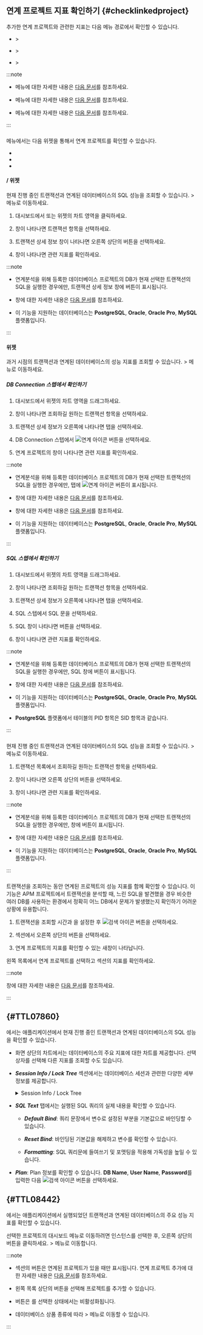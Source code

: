 ## 연계 프로젝트 지표 확인하기 {#checklinkedproject}

추가한 연계 프로젝트와 관련한 지표는 다음 메뉴 경로에서 확인할 수 있습니다. 

* <Cmdname sid="side_dashboard" className="uitext" /> &gt; <Cmdname sid="side_appDashboard" className="uitext" />

* <Cmdname sid="side_dashboard" className="uitext" /> &gt; <Cmdname sid="side_multi_active_tx" className="uitext" />

* <Cmdname sid="side_analysis" className="uitext" /> &gt; <Cmdname sid="side_hitmap" className="uitext" />

:::note

* <Cmdname sid="side_appDashboard" className="uitext" /> 메뉴에 대한 자세한 내용은 [다음 문서](dashboard-intro)를 참조하세요.

* <Cmdname sid="side_multi_active_tx" className="uitext" /> 메뉴에 대한 자세한 내용은 [다음 문서](dashboard-active-transaction)를 참조하세요.

* <Cmdname sid="side_hitmap" className="uitext" /> 메뉴에 대한 자세한 내용은 [다음 문서](analysis-hitmap)를 참조하세요.

:::

### <Cmdname sid="side_appDashboard" />

<Cmdname sid="side_appDashboard" className="uitext" /> 메뉴에서는 다음 위젯을 통해서 연계 프로젝트를 확인할 수 있습니다.

* <Cmdname sid="AA001" className="uitext" />

* <Cmdname sid="AA002" className="uitext" />

* <Cmdname sid="AA005" className="uitext" />

#### <Cmdname sid="AA001" /> / <Cmdname sid="AA002" /> 위젯

현재 진행 중인 트랜잭션과 연계된 데이터베이스의 SQL 성능을 조회할 수 있습니다. <Cmdname sid="side_dashboard" className="uitext" /> &gt; <Cmdname sid="side_appDashboard" className="uitext" /> 메뉴로 이동하세요.

<ImgLang img="linked-projects-check-widget-01.png" desc="Correlated project" />

<ImgLang img="linked-projects-check-widget-02.png" desc="Correlated project" />

1. 대시보드에서 <Cmdname sid="AA001" className="uitext" /> 또는 <Cmdname sid="AA002" className="uitext" /> 위젯의 차트 영역을 클릭하세요.

1. <Cmdname sid="acttx" className="uitext" /> 창이 나타나면 트랜잭션 항목을 선택하세요.

1. 트랜잭션 상세 정보 창이 나타나면 오른쪽 상단의 <Cmdname sid="BTN08518" className="uitext" /> 버튼을 선택하세요.

1. <Cmdname sid="TTL07860" className="uitext" /> 창이 나타나면 관련 지표를 확인하세요.

:::note

* 연계분석을 위해 등록한 데이터베이스 프로젝트의 DB가 현재 선택한 트랜잭션의 SQL을 실행한 경우에만, 트랜잭션 상세 정보 창에 <Cmdname sid="BTN08518" className="uitext" /> 버튼이 표시됩니다.

* <Cmdname sid="TTL07860" className="uitext" /> 창에 대한 자세한 내용은 [다음 문서](#TTL07860)를 참조하세요.

* 이 기능을 지원하는 데이터베이스는 **PostgreSQL**, **Oracle**, **Oracle Pro**, **MySQL** 플랫폼입니다.

:::

#### <Cmdname sid="AA005" /> 위젯

과거 시점의 트랜잭션과 연계된 데이터베이스의 성능 지표를 조회할 수 있습니다. <Cmdname sid="side_dashboard" className="uitext" /> &gt; <Cmdname sid="side_appDashboard" className="uitext" /> 메뉴로 이동하세요.

##### DB Connection 스텝에서 확인하기

<ImgLang img="linked-projects-check-widget-03.png" desc="Correlated project" />

<ImgLang img="linked-projects-check-widget-04.png" desc="Correlated project" />

1. 대시보드에서 <Cmdname sid="AA005" className="uitext" /> 위젯의 차트 영역을 드래그하세요.

1. <Cmdname sid="TTL06209" className="uitext" /> 창이 나타나면 조회하길 원하는 트랜잭션 항목을 선택하세요.

1. 트랜잭션 상세 정보가 오른쪽에 나타나면 <Cmdname sid="TTL06126" className="uitext" /> 탭을 선택하세요.

1. DB Connection 스텝에서 ![연계 아이콘](/img/ic-correlations.svg) 버튼을 선택하세요.

1. 연계 프로젝트의 <Cmdname sid="TTL08442" className="uitext" /> 창이 나타나면 관련 지표를 확인하세요.

:::note

* 연계분석을 위해 등록한 데이터베이스 프로젝트의 DB가 현재 선택한 트랜잭션의 SQL을 실행한 경우에만, <Cmdname sid="TTL06126" className="uitext" /> 탭에 ![연계 아이콘](/img/ic-correlations.svg) 버튼이 표시됩니다.

* <Cmdname sid="TTL08442" className="uitext" /> 창에 대한 자세한 내용은 [다음 문서](#TTL08442)를 참조하세요.

* <Cmdname sid="TTL06209" className="uitext" /> 창에 대한 자세한 내용은 [다음 문서](dashboard-hitmap-trace)를 참조하세요.

* 이 기능을 지원하는 데이터베이스는 **PostgreSQL**, **Oracle**, **Oracle Pro**, **MySQL** 플랫폼입니다.

:::

##### SQL 스텝에서 확인하기

<ImgLang img="linked-projects-check-widget-03.png" desc="Correlated project" />

<ImgLang img="linked-projects-check-widget-06.png" desc="Correlated project" />

1. 대시보드에서 <Cmdname sid="AA005" className="uitext" /> 위젯의 차트 영역을 드래그하세요.

1. <Cmdname sid="TTL06209" className="uitext" /> 창이 나타나면 조회하길 원하는 트랜잭션 항목을 선택하세요.

1. 트랜잭션 상세 정보가 오른쪽에 나타나면 <Cmdname sid="TTL06126" className="uitext" /> 탭을 선택하세요.

1. SQL 스텝에서 SQL 문을 선택하세요.

1. <UI>SQL</UI> 창이 나타나면 <Cmdname sid="BTN08518" className="uitext" /> 버튼을 선택하세요.

1. <Cmdname sid="TTL07860" className="uitext" /> 창이 나타나면 관련 지표를 확인하세요.

:::note

* 연계분석을 위해 등록한 데이터베이스 프로젝트의 DB가 현재 선택한 트랜잭션의 SQL을 실행한 경우에만, <UI>SQL</UI> 창에 <Cmdname sid="BTN08518" className="uitext" /> 버튼이 표시됩니다.

* <Cmdname sid="TTL07860" className="uitext" /> 창에 대한 자세한 내용은 [다음 문서](#TTL07860)를 참조하세요.

* 이 기능을 지원하는 데이터베이스는 **PostgreSQL**, **Oracle**, **Oracle Pro**, **MySQL** 플랫폼입니다.

* **PostgreSQL** 플랫폼에서 <Cmdname sid="active_sessions" className="uitext" /> 테이블의 <UI>PID</UI> 항목은 <UI>SID</UI> 항목과 같습니다.

  <ImgLang img="db-linked-projects-postgresql-pid-sid.png" desc="SID" /> 

:::

### <Cmdname sid="side_multi_active_tx" />

현재 진행 중인 트랜잭션과 연계된 데이터베이스의 SQL 성능을 조회할 수 있습니다. <Cmdname sid="side_dashboard" className="uitext" /> &gt; <Cmdname sid="side_multi_active_tx" className="uitext" /> 메뉴로 이동하세요.

<ImgLang img="linked-projects-check-widget-05.png" desc="Correlated project" />

1. 트랜잭션 목록에서 조회하길 원하는 트랜잭션 항목을 선택하세요.

1. <Cmdname sid="acttx" className="uitext" /> 창이 나타나면 오른쪽 상단의 <Cmdname sid="BTN08518" className="uitext" /> 버튼을 선택하세요.

1. <Cmdname sid="TTL07860" className="uitext" /> 창이 나타나면 관련 지표를 확인하세요.

:::note

* 연계분석을 위해 등록한 데이터베이스 프로젝트의 DB가 현재 선택한 트랜잭션의 SQL을 실행한 경우에만, <Cmdname sid="acttx" className="uitext" /> 창에 <Cmdname sid="BTN08518" className="uitext" /> 버튼이 표시됩니다.

* <Cmdname sid="TTL07860" className="uitext" /> 창에 대한 자세한 내용은 [다음 문서](#TTL07860)를 참조하세요.

* 이 기능을 지원하는 데이터베이스는 **PostgreSQL**, **Oracle**, **Oracle Pro**, **MySQL** 플랫폼입니다.

:::


### <Cmdname sid="side_hitmap" />

트랜잭션을 조회하는 동안 연계된 프로젝트의 성능 지표를 함께 확인할 수 있습니다. 이 기능은 APM 프로젝트에서 트랜잭션을 분석할 때, 느린 SQL을 발견했을 경우 비슷한 여러 DB를 사용하는 환경에서 정확히 어느 DB에서 문제가 발생했는지 확인하기 어려운 상황에 유용합니다.

<ImgLang img="linked-project-db-hitmap.png" desc="Hitmap" />

1. 트랜잭션을 조회할 시간과 <Cmdname sid="application" className="uitext" />을 설정한 후 ![검색 아이콘](/img/ico-btn-search.png) 버튼을 선택하세요.

1. <Cmdname sid="hitmap_transaction" className="uitext" /> 섹션에서 오른쪽 상단의 <Cmdname sid="BTN08519" className="uitext" /> 버튼을 선택하세요.

1. 연계 프로젝트의 지표를 확인할 수 있는 새창이 나타납니다.

    <ImgLang img="linked-project-db-instance-dahboard.png" desc="Correlated project" />

왼쪽 목록에서 연계 프로젝트를 선택하고 <Cmdname sid="TTL08442" className="uitext" /> 섹션의 지표를 확인하세요. 

:::note

<Cmdname sid="TTL08442" className="uitext" /> 창에 대한 자세한 내용은 [다음 문서](#TTL08442)를 참조하세요.

:::

## <Cmdname sid="TTL07860" /> {#TTL07860}

<Cmdname sid="TTL07860" className="uitext" />에서는 애플리케이션에서 현재 진행 중인 트랜잭션과 연계된 데이터베이스의 SQL 성능을 확인할 수 있습니다.

<ImgLang img="linked-projects-database-info.png" desc="연계 데이터베이스 정보" />

* 화면 상단의 차트에서는 데이터베이스의 주요 지표에 대한 차트를 제공합니다. 선택 상자를 선택해 다른 지표를 조회할 수도 있습니다.

* ***Session Info / Lock Tree*** 섹션에서는 데이터베이스 세션과 관련한 다양한 세부 정보를 제공합니다.

  <details>

  <summary>Session Info / Lock Tree</summary>
  
  * ***query_hash***: 실행 중인 SQL 쿼리의 고유 해시 값입니다.

  * ***user***: 데이터베이스에 연결된 사용자 이름입니다.

  * ***db***: 연결된 데이터베이스 이름입니다.

  * ***runtime***: 해당 세션이 실행된 시간(밀리초 단위)입니다.

  * ***query_param***: 쿼리에서 사용된 매개변수입니다.

  * ***thread_id***: 이 세션과 연결된 스레드의 고유 식별자입니다.

  * ***name***: 해당 세션과 관련된 이름입니다.

  * ***rows***: 실행된 쿼리에서 처리된 행(row)의 수입니다.

  * ***state***: 해당 세션의 상태입니다.

  * ***id***: 현재 세션의 고유 식별자입니다.

  * ***host***: 데이터베이스가 실행 중인 서버의 IP 주소입니다.

  * ***command***: 현재 실행 중인 명령어 또는 작업을 나타냅니다.

  * ***os_id***: 운영 체제에서 사용되는 해당 세션의 ID입니다.

  * ***type***: 해당 세션의 유형입니다.

  * ***connection_type***: 데이터베이스 연결의 유형입니다.

  * ***time***: 해당 세션이 시작된 시간입니다.

  * ***oid***: 해당 세션이 속한 인스턴스(에이전트)의 고유 ID입니다.
  
  </details>

* ***SQL Text*** 탭에서는 실행된 SQL 쿼리의 실제 내용을 확인할 수 있습니다.

  * ***Default Bind***: 쿼리 문장에서 변수로 설정된 부분을 기본값으로 바인딩할 수 있습니다.

  * ***Reset Bind***: 바인딩된 기본값을 해제하고 변수를 확인할 수 있습니다.

  * ***Formatting***: SQL 쿼리문에 들여쓰기 및 포맷팅을 적용해 가독성을 높일 수 있습니다.

* ***Plan***: Plan 정보를 확인할 수 있습니다. **DB Name**, **User Name**, **Password**를 입력한 다음 ![검색 아이콘](/img/ico-btn-search.png) 버튼을 선택하세요.

## <Cmdname sid="TTL08442" /> {#TTL08442}

<Cmdname sid="TTL08442" className="uitext" />에서는 애플리케이션에서 실행되었던 트랜잭션과 연계된 데이터베이스의 주요 성능 지표를 확인할 수 있습니다.

<ImgLang img="linked-project-db-instance-dahboard-select-instance.png" desc="Correlated project" />

선택한 프로젝트의 대시보드 메뉴로 이동하려면 인스턴스를 선택한 후, 오른쪽 상단의 <Cmdname sid="BTN08444" className="uitext" /> 버튼을 클릭하세요. <Cmdname sid="side_dashboard" className="uitext" /> &gt; <Cmdname sid="side_dbMonitoring" className="uitext" /> 메뉴로 이동합니다.

:::note

* <Cmdname sid="hitmap_transaction" className="uitext" /> 섹션의 <Cmdname sid="BTN08519" className="uitext" /> 버튼은 연계된 프로젝트가 있을 때만 표시됩니다. 연계 프로젝트 추가에 대한 자세한 내용은 [다음 문서](#addlinkproject)를 참조하세요.

* 왼쪽 <Cmdname sid="TTL07151" className="uitext" /> 목록 상단의 <Cmdname sid="add" className="uitext" /> 버튼을 선택해 프로젝트를 추가할 수 있습니다.

* <Cmdname sid="BTN08444" className="uitext" /> 버튼은 <Cmdname sid="all" className="uitext" />를 선택한 상태에서는 비활성화됩니다.

  <ImgLang img="linked-project-db-instance-dahboard-not-allowed-btn.png" desc="인스턴스 대시보드" />

* 데이터베이스 상품 종류에 따라 <Cmdname sid="side_analysis" className="uitext" /> &gt; <Cmdname sid="side_dbTrend" className="uitext" /> 메뉴로 이동할 수 있습니다.

:::
